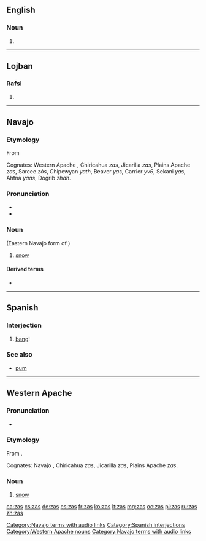 {{also|zás|zaś}}
==English==

===Noun===
{{head|en|noun plural form}}

# {{plural of|za|lang=en}}

----

==Lojban==

===Rafsi===
{{jbo-rafsi}}

# {{jbo-rafsi of|zasni}}

----

==Navajo==
{{wikipedia|lang=nv}}

===Etymology===
From {{etyl|ath-pro|nv}} {{m|ath-pro|*yəx̣s}}

Cognates: Western Apache ''{{l|apw|zas}}'', Chiricahua ''zas'', Jicarilla ''zas'', Plains Apache ''zas'', Sarcee ''zòs'', Chipewyan ''yath'', Beaver ''yas'', Carrier ''yvθ'', Sekani ''yas'', Ahtna ''yaas'', Dogrib ''zhah''.

===Pronunciation===
* {{IPA|[zàs]|lang=nv}}
* {{audio|Nv-zas.ogg|Audio (NV)|lang=nv}}

===Noun===
{{head|nv|noun}} (Eastern Navajo form of '''{{l|nv|yas}}''')

# [[snow]]

====Derived terms====
* {{l|nv|Zas Niłtʼees}}

[[Category:Navajo terms with audio links]]

----

==Spanish==

===Interjection===
{{head|es|interjections}}

# [[bang]]!

===See also===
* [[pum]]

[[Category:Spanish interjections]]

----

==Western Apache==

===Pronunciation===
* {{IPA|[zàs]|lang=apw}}

===Etymology===
From {{etyl|ath-pro|apw}} {{m|ath-pro|*yəx̣s}}.

Cognates: Navajo ''{{l|nv|yas}}'', Chiricahua ''zas'', Jicarilla ''zas'', Plains Apache ''zas''.

===Noun===
{{head|apw|nouns}}

# [[snow]]

[[Category:Western Apache nouns]]
[[Category:Navajo terms with audio links]]

[[ca:zas]]
[[cs:zas]]
[[de:zas]]
[[es:zas]]
[[fr:zas]]
[[ko:zas]]
[[lt:zas]]
[[mg:zas]]
[[oc:zas]]
[[pl:zas]]
[[ru:zas]]
[[zh:zas]]